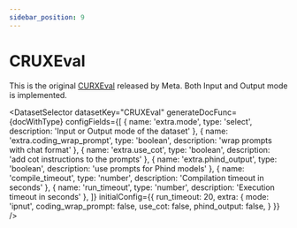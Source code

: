 ```yaml
---
sidebar_position: 9
---
```


# CRUXEval

This is the original [CURXEval](https://github.com/facebookresearch/cruxeval) released by Meta. Both Input and Output mode is implemented.

<DatasetSelector datasetKey="CRUXEval" generateDocFunc={docWithType} configFields={[
  { name: 'extra.mode', type: 'select', description: 'Input or Output mode of the dataset' },
  { name: 'extra.coding_wrap_prompt', type: 'boolean', description: 'wrap prompts with chat format' },
  { name: 'extra.use_cot', type: 'boolean', description: 'add cot instructions to the prompts' },
  { name: 'extra.phind_output', type: 'boolean', description: 'use prompts for Phind models' },
  { name: 'compile_timeout', type: 'number', description: 'Compilation timeout in seconds' },
  { name: 'run_timeout', type: 'number', description: 'Execution timeout in seconds' },
]} initialConfig={{
  run_timeout: 20,
  extra: {
    mode: 'ipnut',
    coding_wrap_prompt: false,
    use_cot: false,
    phind_output: false,
  }
}} />